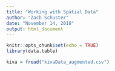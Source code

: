 ```yaml
---
title: "Working with Spatial Data"
author: "Zach Schuster"
date: "November 14, 2018"
output: html_document
---
```


```r
knitr::opts_chunk$set(echo = TRUE)
library(data.table)
```

```r
kiva = fread("kivaData_augmented.csv")




```

